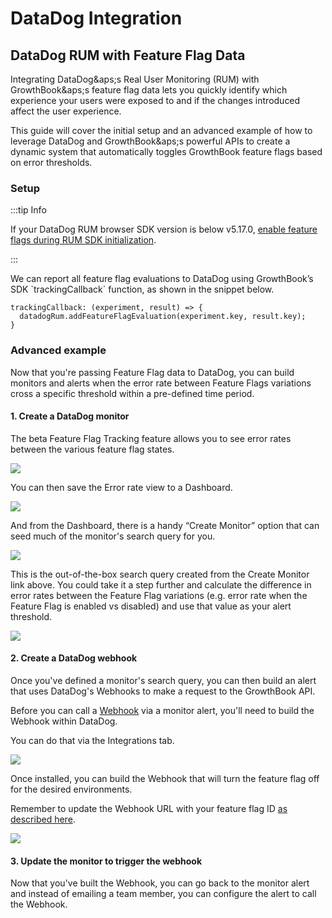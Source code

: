 # DataDog Integration

## DataDog RUM with Feature Flag Data

Integrating DataDog&aps;s Real User Monitoring (RUM) with GrowthBook&aps;s feature flag data lets you quickly identify which experience your users were exposed to and if the changes introduced affect the user experience.

This guide will cover the initial setup and an advanced example of how to leverage DataDog and GrowthBook&aps;s powerful APIs to create a dynamic system that automatically toggles GrowthBook feature flags based on error thresholds.

### Setup

:::tip Info

If your DataDog RUM browser SDK version is below v5.17.0, [enable feature flags during RUM SDK initialization](https://docs.datadoghq.com/real_user_monitoring/guide/setup-feature-flag-data-collection/?tab=browser#setup).

:::

We can report all feature flag evaluations to DataDog using GrowthBook’s SDK \`trackingCallback\` function, as shown in the snippet below.

```
trackingCallback: (experiment, result) => {
  datadogRum.addFeatureFlagEvaluation(experiment.key, result.key);
}
```

### Advanced example

Now that you&apos;re passing Feature Flag data to DataDog, you can build monitors and alerts when the error rate between Feature Flags variations cross a specific threshold within a pre-defined time period.

#### 1. Create a DataDog monitor

The beta Feature Flag Tracking feature allows you to see error rates between the various feature flag states.

![](../../static/images/integrations/datadog/view-feature-flags-error-rates-in-data-dog.png)

You can then save the Error rate view to a Dashboard.

![](../../static/images/integrations/datadog/add-feature-flags-to-dashboard-data-dog.png)

And from the Dashboard, there is a handy “Create Monitor” option that can seed much of the monitor&apos;s search query for you.

![](../../static/images/integrations/datadog/create-data-dog-monitor-from-dashboard.png)

This is the out-of-the-box search query created from the Create Monitor link above. You could take it a step further and calculate the difference in error rates between the Feature Flag variations (e.g. error rate when the Feature Flag is enabled vs disabled) and use that value as your alert threshold.

![](../../static/images/integrations/datadog/customize-monitor-query-in-data-dog.png)

#### 2. Create a DataDog webhook

Once you&apos;ve defined a monitor&apos;s search query, you can then build an alert that uses DataDog&apos;s Webhooks to make a request to the GrowthBook API.

Before you can call a [Webhook](https://docs.datadoghq.com/integrations/webhooks/) via a monitor alert, you&apos;ll need to build the Webhook within DataDog.

You can do that via the Integrations tab.

![](../../static/images/integrations/datadog/create-datadog-webhook.png)

Once installed, you can build the Webhook that will turn the feature flag off for the desired environments.

Remember to update the Webhook URL with your feature flag ID [as described here](https://docs.growthbook.io/api#tag/features/operation/toggleFeature).

![](../../static/images/integrations/datadog/customize-webhook-to-hit-aws-url.png)

#### 3. Update the monitor to trigger the webhook

Now that you&apos;ve built the Webhook, you can go back to the monitor alert and instead of emailing a team member, you can configure the alert to call the Webhook.
